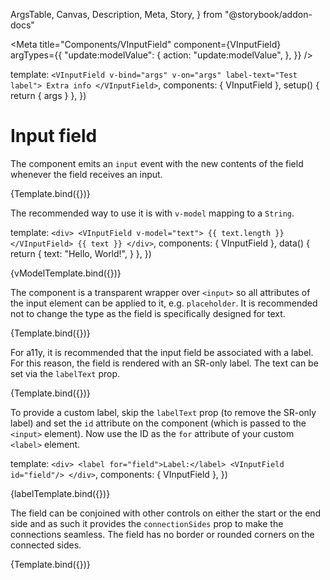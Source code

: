   ArgsTable,
  Canvas,
  Description,
  Meta,
  Story,
} from "@storybook/addon-docs"


<Meta
  title="Components/VInputField"
  component={VInputField}
  argTypes={{
    "update:modelValue": {
      action: "update:modelValue",
    },
  }}
/>

  template: `
    <VInputField v-bind="args" v-on="args" label-text="Test label">
      Extra info
    </VInputField>
  `,
  components: { VInputField },
  setup() {
    return { args }
  },
})

# Input field

<Description of={VInputField} />

<ArgsTable of={VInputField} />

The component emits an `input` event with the new contents of the field whenever
the field receives an input.

<Canvas>
  <Story
    name="Default"
    args={{
      value: "Text goes here",
    }}
  >
    {Template.bind({})}
  </Story>
</Canvas>

The recommended way to use it is with `v-model` mapping to a `String`.

  template: `
    <div>
      <VInputField v-model="text">
        {{ text.length }}
      </VInputField>
      {{ text }}
    </div>
  `,
  components: { VInputField },
  data() {
    return {
      text: "Hello, World!",
    }
  },
})

<Canvas>
  <Story name="v-model">{vModelTemplate.bind({})}</Story>
</Canvas>

The component is a transparent wrapper over `<input>` so all attributes of the
input element can be applied to it, e.g. `placeholder`. It is recommended not to
change the type as the field is specifically designed for text.

<Canvas>
  <Story
    name="With placeholder"
    args={{
      placeholder: "Enter something here",
    }}
  >
    {Template.bind({})}
  </Story>
</Canvas>

For a11y, it is recommended that the input field be associated with a label. For
this reason, the field is rendered with an SR-only label. The text can be set
via the `labelText` prop.

<Canvas>
  <Story
    name="With label text"
    args={{
      labelText: "Label:",
    }}
  >
    {Template.bind({})}
  </Story>
</Canvas>

To provide a custom label, skip the `labelText` prop (to remove the SR-only
label) and set the `id` attribute on the component (which is passed to the
`<input>` element). Now use the ID as the `for` attribute of your custom
`<label>` element.

  template: `
    <div>
      <label for="field">Label:</label>
      <VInputField id="field"/>
    </div>
  `,
  components: { VInputField },
})

<Canvas>
  <Story name="With custom label">{labelTemplate.bind({})}</Story>
</Canvas>

The field can be conjoined with other controls on either the start or the end
side and as such it provides the `connectionSides` prop to make the connections
seamless. The field has no border or rounded corners on the connected sides.

<Canvas>
  <Story
    name="With connections"
    args={{
      connectionSides: ["start", "end"],
    }}
  >
    {Template.bind({})}
  </Story>
</Canvas>
